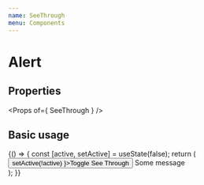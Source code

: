 ```yaml
---
name: SeeThrough
menu: Components
---
```



# Alert

## Properties

<Props of={ SeeThrough } />

## Basic usage

<Playground>
  {() => {
    const [active, setActive] = useState(false);
    return (
      <div>
        <button onClick={ () => setActive(!active) }>Toggle See Through</button>
        <SeeThrough active={ active }>Some message</SeeThrough>
      </div>
    );
  }}
</Playground>
